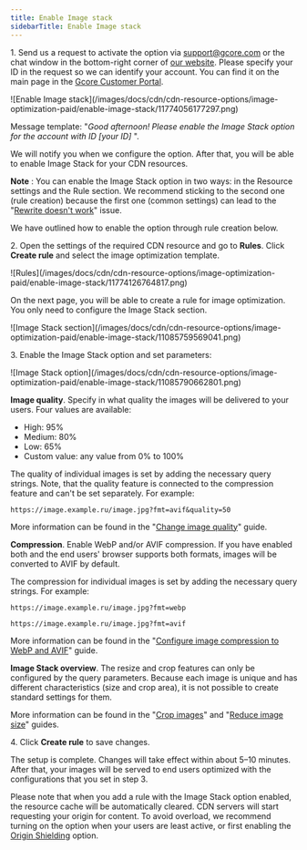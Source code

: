 ---
title: Enable Image stack
sidebarTitle: Enable Image stack
---

1\. Send us a request to activate the option via [support@gcore.com](mailto:support@gcore.com) or the chat window in the bottom-right corner of [our website](https://gcore.com). Please specify your ID in the request so we can identify your account. You can find it on the main page in the [Gcore Customer Portal](https://accounts.gcore.com/reports/dashboard).


<Frame>![Enable Image stack](/images/docs/cdn/cdn-resource-options/image-optimization-paid/enable-image-stack/11774056177297.png)</Frame>



Message template: "_Good afternoon! Please enable the Image Stack option for the account with ID [your ID]_ ".

We will notify you when we configure the option. After that, you will be able to enable Image Stack for your CDN resources.

**Note** : You can enable the Image Stack option in two ways: in the Resource settings and the Rule section. We recommend sticking to the second one (rule creation) because the first one (common settings) can lead to the "[Rewrite doesn't work](/cdn/cdn-resource-options/image-optimization-paid/about-image-stack#the-rewrite-option-does-not-work-when-image-stack-is-enabled)" issue.

We have outlined how to enable the option through rule creation below.

2\. Open the settings of the required CDN resource and go to **Rules**. Click **Create rule** and select the image optimization template.


<Frame>![Rules](/images/docs/cdn/cdn-resource-options/image-optimization-paid/enable-image-stack/11774126764817.png)</Frame>



On the next page, you will be able to create a rule for image optimization. You only need to configure the Image Stack section.


<Frame>![Image Stack section](/images/docs/cdn/cdn-resource-options/image-optimization-paid/enable-image-stack/11085759569041.png)</Frame>



3\. Enable the Image Stack option and set parameters:


<Frame>![Image Stack option](/images/docs/cdn/cdn-resource-options/image-optimization-paid/enable-image-stack/11085790662801.png)</Frame>



**Image quality**. Specify in what quality the images will be delivered to your users. Four values are available:

  * High: 95%
  * Medium: 80%
  * Low: 65%
  * Custom value: any value from 0% to 100%



The quality of individual images is set by adding the necessary query strings. Note, that the quality feature is connected to the compression feature and can't be set separately. For example:
    
```
https://image.example.ru/image.jpg?fmt=avif&quality=50
```

More information can be found in the "[Change image quality](/cdn/cdn-resource-options/image-optimization-paid/image-stack-tools/change-image-quality)" guide.

**Compression**. Enable WebP and/or AVIF compression. If you have enabled both and the end users' browser supports both formats, images will be converted to AVIF by default.

The compression for individual images is set by adding the necessary query strings. For example:
    
    
```
https://image.example.ru/image.jpg?fmt=webp
```
```
https://image.example.ru/image.jpg?fmt=avif
```

More information can be found in the "[Сonfigure image compression to WebP and AVIF](/cdn/cdn-resource-options/image-optimization-paid/image-stack-tools/configure-image-compression-to-webp-and-avif)" guide.

**Image Stack overview**. The resize and crop features can only be configured by the query parameters. Because each image is unique and has different characteristics (size and crop area), it is not possible to create standard settings for them.

More information can be found in the "[Crop images](/cdn/cdn-resource-options/image-optimization-paid/image-stack-tools/crop-images)" and "[Reduce image size](/cdn/cdn-resource-options/image-optimization-paid/image-stack-tools/reduce-image-size)" guides.

4\. Click **Create rule** to save changes.

The setup is complete. Changes will take effect within about 5–10 minutes. After that, your images will be served to end users optimized with the configurations that you set in step 3.

Please note that when you add a rule with the Image Stack option enabled, the resource cache will be automatically cleared. CDN servers will start requesting your origin for content. To avoid overload, we recommend turning on the option when your users are least active, or first enabling the [Origin Shielding](/cdn/cdn-resource-options/general/enable-and-configure-origin-shielding) option.
